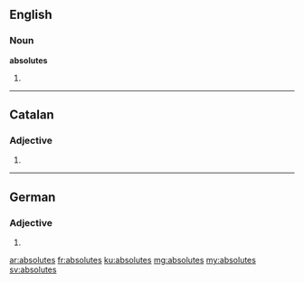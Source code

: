 ==English==

===Noun===
'''absolutes'''

# {{plural of|absolute}}

----

==Catalan==

===Adjective===
{{ca-adj-form}}

# {{feminine plural of|absolut|lang=ca}}

----

==German==

===Adjective===
{{head|de|adjective form}}

# {{inflected form of|absolut|lang=de}}

[[ar:absolutes]]
[[fr:absolutes]]
[[ku:absolutes]]
[[mg:absolutes]]
[[my:absolutes]]
[[sv:absolutes]]